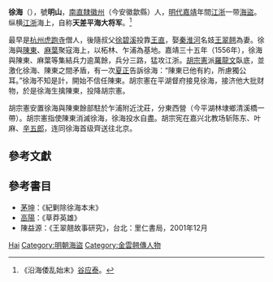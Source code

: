 {{Otheruses|徐海}}
{{Infobox pirate
|name= 徐海
|image=
|caption=
|nickname=
|alias=
|nationality=[[明朝|大明]]
|type=海盗
|birth_date =？
|birth_place =大明[[南直隸|南直隸]][[徽州|徽州]][[歙县|歙县]]
|death_date =1556年
|death_place =[[浙江承宣布政使司|浙江承宣布政使司]][[嘉兴府|嘉兴府]]乍浦
|allegiance= 
|serviceyears=16世紀
|base of operations=
|rank= 
|commands=
|battles=
|wealth=
|laterwork= 
|relatives =
}}
'''徐海'''（{{bd|？||1556年||catIdx=X徐}}），號'''明山'''，[[南直隸|南直隸]][[徽州|徽州]]（今安徽歙縣）人，[[明代|明代]][[嘉靖|嘉靖]]年間[[江浙|江浙]]一带[[海盜|海盜]]。纵横[[江浙|江浙]]海上，自称'''天差平海大将军'''。<ref name="测试">《沿海倭乱始末》[[谷应泰|谷应泰]]。</ref>

最早是[[杭州|杭州]][[虎跑寺|虎跑寺]]僧人，後隨叔父[[徐碧溪|徐碧溪]]投靠[[汪直_(海商)|王直]]，娶[[秦淮河|秦淮河]]名妓[[王翠翹|王翠翹]]為妻。徐海與[[陈东_(明朝)|陳東]]、[[麻葉|麻葉]]聚寇海上，以柘林、乍浦為基地。嘉靖三十五年（1556年），徐海與陳東、麻葉等集結兵力逾萬餘，兵分三路，猛攻江浙。[[胡宗憲|胡宗憲]]派[[羅龍文|羅龍文]]臥底，並激化徐海、陳東之間矛盾，有一次[[夏正|夏正]]告訴徐海：“陳東已他有約，所慮獨公耳。”徐海不知是計，開始不信任陳東。胡宗憲在平湖督府接見徐海，接济他大批财物，於是徐海生擒陳東，投降胡宗憲。

胡宗憲安置徐海與陳東餘部駐於乍浦附近沈莊，分東西營（今平湖林埭鄉清溪橋一帶）。胡宗憲指使陳東消滅徐海，徐海投水自盡。胡宗宪在嘉兴北教场斩陈东、叶麻、[[辛五郎|辛五郎]]，连同徐海首级齊送往北京。

== 參考文獻 ==
{{reflist}}

== 參考書目 ==
* [[茅坤|茅坤]]：《紀剿除徐海本末》
* [[高陽|高陽]]：《草莽英雄》
* 陳益源：《王翠翹故事研究》，台北：里仁書局，2001年12月

{{Authority control}}
{{DEFAULTSORT:Xu徐}}
[[Category:徐姓|Hai]]
[[Category:明朝海盜|Category:明朝海盜]]
[[Category:金雲翹傳人物|Category:金雲翹傳人物]]